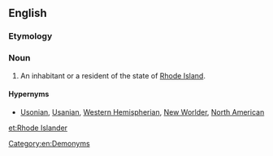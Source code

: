 ==English==

===Etymology===
{{suffix|Rhode Island|er}}

===Noun===
{{en-noun|head=[[Rhode]] [[Islander]]}}

# An inhabitant or a resident of the state of [[Rhode Island]].

====Hypernyms====
*[[Usonian]], [[Usanian]], [[Western Hemispherian]], [[New Worlder]], [[North American]]

[[Category:en:Demonyms]]

[[et:Rhode Islander]]